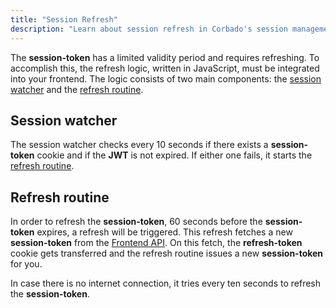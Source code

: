 ```yaml
---
title: "Session Refresh"
description: "Learn about session refresh in Corbado's session management."
---
```


The **session-token** has a limited validity period and requires refreshing. To accomplish this, the refresh logic, written in JavaScript, must be integrated into your frontend. The logic consists of two main components: the [session watcher](#session-watcher) and the [refresh routine](#refresh-routine).

## Session watcher

The session watcher checks every 10 seconds if there exists a **session-token** cookie and if the **JWT** is not expired. If either one fails, it starts the [refresh routine](#refresh-routine).

## Refresh routine

In order to refresh the **session-token**, 60 seconds before the **session-token** expires, a refresh will be triggered. This refresh fetches a new **session-token** from the [Frontend API](/corbado-complete/overview/corbado-api-structure/frontend-api). On this fetch, the **refresh-token** cookie gets transferred and the refresh routine issues a new **session-token** for you.

In case there is no internet connection, it tries every ten seconds to refresh the **session-token**.